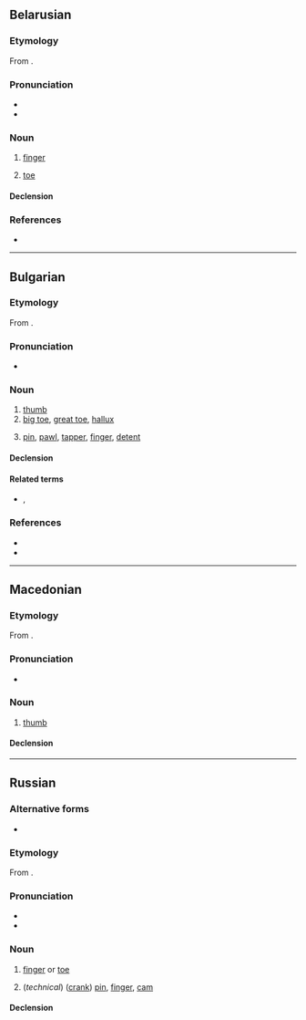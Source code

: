 {{also|пялец}}
==Belarusian==
{{wikipedia|lang=be}}

===Etymology===
From {{inh|be|sla-pro|*pàlьcь||thumb, finger}}.

===Pronunciation===
* {{be-IPA|па́лец}}
* {{audio|be|Be-{{PAGENAME}}.ogg|Audio}}

===Noun===
{{be-noun|па́лец<*>}}

# {{lb|be|anatomy}} [[finger]]
# {{lb|be|anatomy}} [[toe]]

====Declension====
{{be-ndecl|па́лец<*>}}

===References===
* {{R:be:slounik.org}}

----

==Bulgarian==

===Etymology===
From {{inh|bg|sla-pro|*pàlьcь}}.

===Pronunciation===
* {{bg-IPA|па́лец}}

===Noun===
{{bg-noun|па́лец|m}}

# [[thumb]]
# [[big toe]], [[great toe]], [[hallux]]
# {{lb|bg|technology}} [[pin]], [[pawl]], [[tapper]], [[finger]], [[detent]]

====Declension====
{{bg-ndecl|па́лец<*>}}

====Related terms====
* {{l|bg|па́лка}}, {{l|bg|па́лица||stick}}

===References===
* {{R:bg:RBE}}
* {{R:bg:RBE2}}

----

==Macedonian==

===Etymology===
From {{inh|mk|sla-pro|*pàlьcь||thumb, finger}}.

===Pronunciation===
* {{mk-IPA}}

===Noun===
{{mk-noun|m|dim=палче}}

# [[thumb]]

====Declension====
{{mk-decl-noun-m||палц|fe=1}}

----

==Russian==

===Alternative forms===
* {{alter|ru|па́лецъ||ru-PRO}}

===Etymology===
From {{inh|ru|sla-pro|*pàlьcь||thumb, finger}}.

===Pronunciation===
* {{ru-IPA|па́лец}}
* {{audio|ru|Ru-{{PAGENAME}}.ogg|Audio}}

===Noun===
{{ru-noun+|па́лец|*|adj=пальцево́й|adj2=па́льцевый|adj3=па́лечный|dim=па́льчик}}

# [[finger]] or [[toe]]
#: {{syn|ru|перст|q1=archaic or poetic}}
#: {{uxi|ru|[[па́лец ноги́]]|toe}}
#: {{uxi|ru|[[большо́й па́лец]]|[[thumb]]; [[big toe]]}}
#: {{uxi|ru|[[указа́тельный па́лец]]|[[forefinger]], [[index finger]]}}
#: {{uxi|ru|[[сре́дний па́лец]]|[[middle finger]]}}
#: {{uxi|ru|[[безымя́нный па́лец]]|[[ring finger]]}}
#: {{uxi|ru|[[мизи́нец]]|[[little finger]], [[little toe]]}}
#: {{uxi|ru|[[предохрани́тельный]] ([[рези́новый]]) '''па́лец'''|[[finger stall]]}}
#: {{uxi|ru|'''па́лец''' [[о]] '''па́лец''' [[не]] [[уда́рить]]|not to lift a finger}}
#: {{uxi|ru|'''па́льцем''' [[не]] [[шевелить|шевельну́ть]]|not to lift a finger}}
#: {{uxi|ru|[[он|ему́]] '''па́льца''' [[в]] [[рот]] [[не]] [[класть|клади́]]|he is not to be trifled with (watch your step with him)}}
#: {{uxi|ru|[[смотре́ть]] [[сквозь]] '''па́льцы''' [[на]] [[что́-либо]]|to look through one’s fingers at something; to wink at something}}
#: {{uxi|ru|[[обвести́]] [[вокру́г]] '''па́льца'''|to [[cheat]], to [[dupe]], to [[deceive]], to [[take]] in}}
#: {{uxi|ru|[[он]] '''па́льцем''' [[никто|никого́]] [[не]] [[трогать|тро́нет]]|he wouldn’t hurt a fly}}
#: {{uxi|ru|[[вы́сосать]] [[из]] '''па́льца''' [[что́-либо]]|to [[fabricate]] something; to [[dream]] the whole thing up}}
#: {{uxi|ru|[[знать]] [[что́-либо]] [[как]] [[свой|свои́]] [[пять]] '''па́льцев'''|to have something at one’s fingertips; to know something backwards and forwards, to know something like the back of one’s hand}}
#: {{uxi|ru|[[попа́сть]] '''па́льцем''' [[в]] [[не́бо]]|to be wide of the mark}}
#: {{uxi|ru|[[пока́зывать]] ''or'' [[ука́зывать]] '''па́льцем''' [[на]] ''+ acc.''|to point one’s finger at}}
#: {{uxi|ru|[[знать]] [[как]] [[свой|свои́]] [[пять]] '''па́льцев'''|to have at one’s fingertips}}
#: {{uxi|ru|[[кость|ко́сти]] '''па́льцев'''|finger bones}}
#: {{uxi|ru|[[кость|ко́сти]] '''па́льцев''' [[нога|ног]]|toe bones}}
# (''technical'') ([[crank]]) [[pin]], [[finger]], [[cam]]

====Declension====
{{ru-noun-table|па́лец|*}}

{{topics|ru|Body parts|Fingers}}